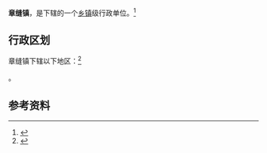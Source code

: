 {{中国乡级行政区|37/17/24/104/000}}

'''章缝镇'''，是{{PRC admin/fullname|37/17/24/104/000|3}}下辖的一个[[乡镇|乡镇]]级行政单位。<ref>{{PRC admin/ref sgc|{{PRC admin/parent|37/17/24/104/000}}}}</ref>

== 行政区划 ==

章缝镇下辖以下地区：<ref>{{PRC admin/ref sgc|37/17/24/104/000}}</ref>

{{PRC admin/children|37/17/24/104/000}}。

== 参考资料 ==

{{reflist}}

{{行政区划小作品}}
{{PRC admin/navcat|37/17/24/104/000}}